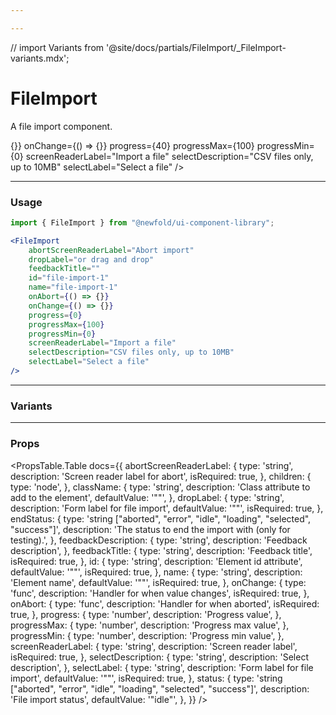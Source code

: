 ```yaml
---

---
```

// import Variants from '@site/docs/partials/FileImport/_FileImport-variants.mdx';

# FileImport
A file import component.

<NewfoldRoot>
    <FileImport
        abortScreenReaderLabel="Abort import"
        dropLabel="or drag and drop"
        feedbackTitle=""
        id="file-import-1"
        name="file-import-1"
        onAbort={() => {}}
        onChange={() => {}}
        progress={40}
        progressMax={100}
        progressMin={0}
        screenReaderLabel="Import a file"
        selectDescription="CSV files only, up to 10MB"
        selectLabel="Select a file"
    />
</NewfoldRoot>

---
### Usage
```jsx
import { FileImport } from "@newfold/ui-component-library";

<FileImport
    abortScreenReaderLabel="Abort import"
    dropLabel="or drag and drop"
    feedbackTitle=""
    id="file-import-1"
    name="file-import-1"
    onAbort={() => {}}
    onChange={() => {}}
    progress={0}
    progressMax={100}
    progressMin={0}
    screenReaderLabel="Import a file"
    selectDescription="CSV files only, up to 10MB"
    selectLabel="Select a file"
/>
```
---
### Variants

---
### Props
<PropsTable.Table docs={{
    abortScreenReaderLabel: {
        type: 'string',
        description: 'Screen reader label for abort',
        isRequired: true,
    },
    children: {
        type: 'node',
    },
    className: {
        type: 'string',
        description: 'Class attribute to add to the element',
        defaultValue: '""',
    },
    dropLabel: {
        type: 'string',
        description: 'Form label for file import',
        defaultValue: '""',
        isRequired: true,
    },
    endStatus: {
        type: 'string ["aborted", "error", "idle", "loading", "selected", "success"]',
        description: 'The status to end the import with (only for testing).',
    },
    feedbackDescription: {
        type: 'string',
        description: 'Feedback description',
    },
    feedbackTitle: {
        type: 'string',
        description: 'Feedback title',
        isRequired: true,
    },
    id: {
        type: 'string',
        description: 'Element id attribute',
        defaultValue: '""',
        isRequired: true,
    },
    name: {
        type: 'string',
        description: 'Element name',
        defaultValue: '""',
        isRequired: true,
    },
    onChange: {
        type: 'func',
        description: 'Handler for when value changes',
        isRequired: true,
    },
    onAbort: {
        type: 'func',
        description: 'Handler for when aborted',
        isRequired: true,
    },
    progress: {
        type: 'number',
        description: 'Progress value',
    },
    progressMax: {
        type: 'number',
        description: 'Progress max value',
    },
    progressMin: {
        type: 'number',
        description: 'Progress min value',
    },
    screenReaderLabel: {
        type: 'string',
        description: 'Screen reader label',
        isRequired: true,
    },
    selectDescription: {
        type: 'string',
        description: 'Select description',
    },
    selectLabel: {
        type: 'string',
        description: 'Form label for file import',
        defaultValue: '""',
        isRequired: true,
    },
    status: {
        type: 'string ["aborted", "error", "idle", "loading", "selected", "success"]',
        description: 'File import status',
        defaultValue: '"idle"',
    },
}}
/>
